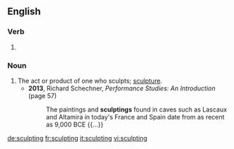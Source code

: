 ==English==

===Verb===
{{head|en}}

# {{present participle of|sculpt|lang=en}}

===Noun===
{{en-noun}}

# The act or product of one who sculpts; [[sculpture]].
#* '''2013''', Richard Schechner, ''Performance Studies: An Introduction'' (page 57)
#*: The paintings and '''sculptings''' found in caves such as Lascaux and Altamira in today's France and Spain date from as recent as 9,000 BCE {{...}}

[[de:sculpting]]
[[fr:sculpting]]
[[it:sculpting]]
[[vi:sculpting]]